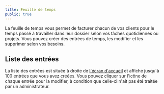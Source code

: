 ```yaml
---
title: Feuille de temps
public: true
---
```


La feuille de temps vous permet de facturer chacun de vos clients pour le temps passé à travailler dans leur dossier selon vos tâches quotidiennes ou projets. Vous pouvez créer des entrées de temps, les modifier et les supprimer selon vos besoins.

## Liste des entrées

La liste des entrées est située à droite de [l'écran d'accueil](/) et affiche jusqu'à 100 entrées que vous avez créées. Vous pouvez cliquer sur l'icône de chaque entrée pour la modifier, à condition que celle-ci n'ait pas été traitée par un administrateur.
